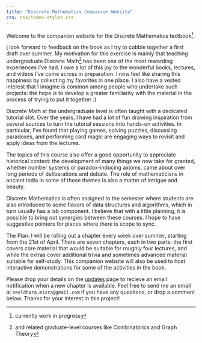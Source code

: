 ```yaml
---
title: "Discrete Mathematics Companion Website"
css: css/index-styles.css
---
```


Welcome to the companion website for the Discrete Mathematics textbook^[currently work in progress].

[I](https://www.neeldhara.com) look forward to feedback on the book as I try to cobble together a first draft over summer. My motivation for this exercise is mainly that teaching undergraduate Discrete Math^[and related graduate-level courses like Combinatorics and Graph Theory] has been one of the most rewarding experiences I've had. I owe a lot of this joy to the wonderful books, lectures, and videos I've come across in preparation. I now feel like sharing this happiness by collecting my favorites in one place. I also have a vested interest that I imagine is common among people who undertake such projects: the hope is to develop a greater familiarity with the material in the process of trying to put it together :)

Discrete Math at the undergraduate level is often taught with a dedicated tutorial slot. Over the years, I have had a lot of fun drawing inspiration from several sources to turn the tutorial sessions into hands-on activities. In particular, I've found that playing games, solving puzzles, discussing paradoxes, and performing card magic are engaging ways to revisit and apply ideas from the lectures.

The topics of this course also offer a good opportunity to appreciate historical context: the development of many things we now take for granted, whether number systems or paradox-inducing axioms, came about over long periods of deliberations and debate. The role of mathematicians in ancient India in some of these themes is also a matter of intrigue and beauty. 

Discrete Mathematics is often assigned to the semester where students are also introduced to some flavors of data structures and algorithms, which in turn usually has a lab component. I believe that with a little planning, it is possible to bring out synergies between these courses. I hope to have suggestive pointers for places where there is scope to sync.

The Plan: I will be rolling out a chapter every week over summer, starting from the 21st of April. There are seven chapters, each in two parts: the first covers core material that would be suitable for roughly four lectures, and while the extras cover additional trivia and sometimes advanced material suitable for self-study. This companion website will also be used to host interactive demonstrations for some of the activities in the book. 

Please drop your details on the [updates](updates.qmd) page to recieve an email notification when a new chapter is available. Feel free to send me an email at `neeldhara.misra@gmail.com` if you have any questions, or drop a comment below. Thanks for your interest in this project!

<script async src="https://talk.hyvor.com/embed/embed.js" type="module"></script>
<hyvor-talk-comments
	website-id="13014"
	page-id="home"
></hyvor-talk-comments>
